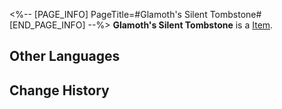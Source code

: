 <%-- [PAGE_INFO]
PageTitle=#Glamoth's Silent Tombstone#
[END_PAGE_INFO] --%>
{{Item Infobox
|id          = 63116
|image       = Item Glamoth's Silent Tombstone.png
|type        = 
|invCategory = Relics
|rarity      = 5
|effect      = 
|description = The flourishing Empire of Glamoth turned into dust. There was no evidence of its former glory. Only the debris of stardust, mechas, warships, and the corpses of the Swarm were left drifting in the vacuum to form a river of residua &mdash; preserving the original battle scene of the bloody warfronts and serving as a monument to its downfall.
|source1     = [[Simulated Universe: World 8 - Immersion Device Redemption]]
}}
'''Glamoth's Silent Tombstone''' is a [[Item]].

==Other Languages==
{{Other Languages
|en   = Glamoth's Silent Tombstone
|zhs  = 格拉默的寂静坟碑
|zht  = 格拉默的寂靜墳碑
|ja   = グラモスの静寂の墓碑
|ko   = 그라모스의 적막한 묘비
|es   = Lápida silenciosa de Glamoth
|fr   = Monument funéraire de Glamoth
|ru   = Безмолвная могила Глатирамера
|th   = Glamoth's Silent Tombstone
|vi   = Bia Mộ Tĩnh Mịch Của Glamoth
|de   = Glamoths stiller Grabstein
|id   = Glamoth's Silent Tombstone
|pt   = Túmulo Silencioso de Glamoth
}}

==Change History==
{{Change History|2.0}}